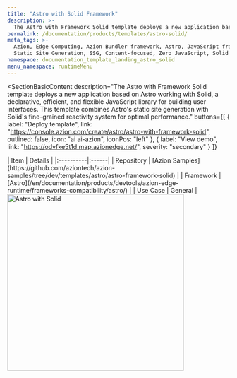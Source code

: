 ```yaml
---
title: "Astro with Solid Framework"
description: >-
  The Astro with Framework Solid template deploys a new application based on Astro working with Solid.
permalink: /documentation/products/templates/astro-solid/
meta_tags: >-
  Azion, Edge Computing, Azion Bundler framework, Astro, JavaScript frameworks,
  Static Site Generation, SSG, Content-focused, Zero JavaScript, Solid
namespace: documentation_template_landing_astro_solid
menu_namespace: runtimeMenu
---
```


<SectionBasicContent
  description="The Astro with Framework Solid template deploys a new application based on Astro working with Solid, a declarative, efficient, and flexible JavaScript library for building user interfaces. This template combines Astro's static site generation with Solid's fine-grained reactivity system for optimal performance."
  buttons={[
    { label: "Deploy template", link: "https://console.azion.com/create/astro/astro-with-framework-solid", outlined: false, icon: "ai ai-azion", iconPos: "left" },
    { label: "View demo", link: "https://odvfke5t1d.map.azionedge.net/", severity: "secondary" }
  ]}
>
  <Fragment slot="content">
    <div style="flex: 1; min-width: 300px;">
      | Item | Details |
      |:----------|:------|
      | Repository | [Azion Samples](https://github.com/aziontech/azion-samples/tree/dev/templates/astro/astro-framework-solid) |
      | Framework | [Astro](/en/documentation/products/devtools/azion-edge-runtime/frameworks-compatibility/astro/) |
      | Use Case | General |
    </div>
    <div style="display: flex; justify-content: center; align-items: center; flex: 1;">
      <img src="/assets/docs/images/uploads/template-showcase/astro/astro-solid.png" width="400" alt="Astro with Solid" style="min-width: 100%; max-width: 100%; height: auto;" />
    </div>
  </Fragment>
</SectionBasicContent>
